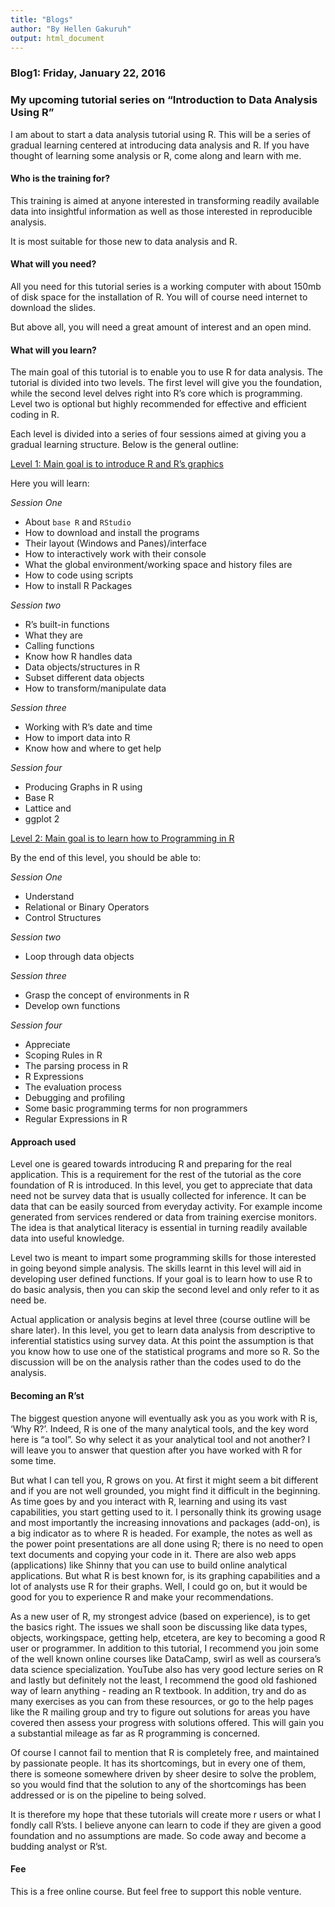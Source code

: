 ```yaml
---
title: "Blogs"
author: "By Hellen Gakuruh"
output: html_document
---
```


### Blog1: Friday, January 22, 2016

<h3 id="Title"> My upcoming tutorial series on "Introduction to Data Analysis Using R"</h3>

I am about to start a data analysis tutorial using R. This will be a series of gradual learning centered at introducing data analysis and R. If you have thought of learning some analysis or R, come along and learn with me. 

<h4> Who is the training for?</h4>

This training is aimed at anyone interested in transforming readily available data into insightful information as well as those interested in reproducible analysis.

It is most suitable for those new to data analysis and R. 

<h4> What will you need?</h4>

All you need for this tutorial series is a working computer with about 150mb of disk space for the installation of R. You will of course need internet to download the slides.

But above all, you will need a great amount of interest and an open mind.

<h4> What will you learn?</h4>

The main goal of this tutorial is to enable you to use R for data analysis. The tutorial is divided into two levels. The first level will give you the foundation, while the second level delves right into R's core which is programming. Level two is optional but highly recommended for effective and efficient coding in R. 

Each level is divided into a series of four sessions aimed at giving you a gradual learning structure. Below is the general outline: 

<u> Level 1: Main goal is to introduce R and R's graphics</u>

Here you will learn:

*Session One*

*	About `base R` and `RStudio` 
  +	How to download and install the programs
  +	Their layout (Windows and Panes)/interface
  +	How to interactively work with their console
  +	What the global environment/working space and history files are
  +	How to code using scripts
  +	How to install R Packages

*Session two*

*	R's built-in functions
  +	What they are
  +	Calling functions
*	Know how R handles data
*	Data objects/structures in R
*	Subset different data objects
*	How to transform/manipulate data

*Session three*

*	Working with R's date and time
*	How to import data into R 
*	Know how and where to get help

*Session four*

*	Producing Graphs in R using 
  +	Base R
  +	Lattice and 
  +	ggplot 2

<u>Level 2: Main goal is to learn how to Programming in R</u>

By the end of this level, you should be able to:

*Session One*

*	Understand 
  +	Relational or Binary Operators
  +	Control Structures

*Session two*

*	Loop through data objects

*Session three*

*	Grasp the concept of environments in R
*	Develop own functions

*Session four*

*	Appreciate
  +	Scoping Rules in R
  +	The parsing process in R
  +	R Expressions
  +	The evaluation process
  +	Debugging and profiling
  +	Some basic programming terms for non programmers
  +	Regular Expressions in R

<h4> Approach used</h4>

Level one is geared towards introducing R and preparing for the real application. This is a requirement for the rest of the tutorial as the core foundation of R is introduced. In this level, you get to appreciate that data need not be survey data that is usually collected for inference. It can be data that can be easily sourced from everyday activity. For example income generated from services rendered or data from training exercise monitors. The idea is that analytical literacy is essential in turning readily available data into useful knowledge.

Level two is meant to impart some programming skills for those interested in going beyond simple analysis. The skills learnt in this level will aid in developing user defined functions. If your goal is to learn how to use R to do basic analysis, then you can skip the second level and only refer to it as need be.

Actual application or analysis begins at level three (course outline will be share later). In this level, you get to learn data analysis from descriptive to inferential statistics using survey data. At this point the assumption is that you know how to use one of the statistical programs and more so R. So the discussion will be on the analysis rather than the codes used to do the analysis.   

<h4> Becoming an R'st</h4>

The biggest question anyone will eventually ask you as you work with R is, 'Why R?'. Indeed, R is one of the many analytical tools, and the key word here is "a tool". So why select it as your analytical tool and not another? I will leave you to answer that question after you have worked with R for some time.

But what I can tell you, R grows on you. At first it might seem a bit different and if you are not well grounded, you might find it difficult in the beginning. As time goes by and you interact with R, learning and using its vast capabilities, you start getting used to it. I personally think its growing usage and most importantly the increasing innovations and packages (add-on), is a big indicator as to where R is headed. For example, the notes as well as the power point presentations are all done using R; there is no need to open text documents and copying your code in it. There are also web apps (applications) like Shinny that you can use to build online analytical applications. But what R is best known for, is its graphing capabilities and a lot of analysts use R for their graphs. Well, I could go on, but it would be good for you to experience R and make your recommendations.

As a new user of R, my strongest advice (based on experience), is to get the basics right. The issues we shall soon be discussing like data types, objects, workingspace, getting help, etcetera, are key to becoming a good R user or programmer. In addition to this tutorial, I recommend you join some of the well known online courses like DataCamp, swirl as well as coursera's data science specialization. YouTube also has very good lecture series on R and lastly but definitely not the least, I recommend the good old fashioned way of learn anything - reading an R textbook. In addition, try and do as many exercises as you can from these resources, or go to the help pages like the R mailing group and try to figure out solutions for areas you have covered then assess your progress with solutions offered. This will gain you a substantial mileage as far as R programming is concerned.

Of course I cannot fail to mention that R is completely free, and maintained by passionate people. It has its shortcomings, but in every one of them, there is someone somewhere driven by sheer desire to solve the problem, so you would find that the solution to any of the shortcomings has been addressed or is on the pipeline to being solved.

It is therefore my hope that these tutorials will create more r users or what I fondly call R'sts. I believe anyone can learn to code if they are given a good foundation and no assumptions are made. So code away and become a budding analyst or R'st.

<h4>Fee</h4>

This is a free online course. But feel free to support this noble venture.